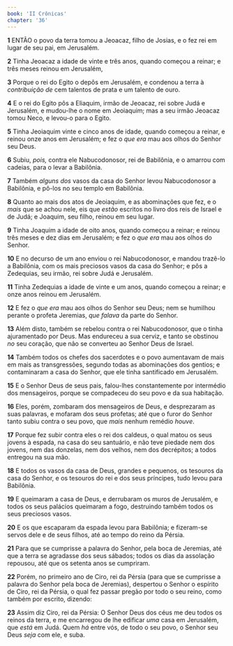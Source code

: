 ```yaml
---
book: 'II Crônicas'
chapter: '36'
---
```


**1** ENTÃO o povo da terra tomou a Jeoacaz, filho de Josias, e o fez rei em lugar de seu pai, em Jerusalém.

**2** Tinha Jeoacaz a idade de vinte e três anos, quando começou a reinar; e três meses reinou em Jerusalém,

**3** Porque o rei do Egito o depôs em Jerusalém, e condenou a terra à _contribuição de_ cem talentos de prata e um talento de ouro.

**4** E o rei do Egito pôs a Eliaquim, irmão de Jeoacaz, rei sobre Judá e Jerusalém, e mudou-lhe o nome em Jeoiaquim; mas a seu irmão Jeoacaz tomou Neco, e levou-o para o Egito.

**5** Tinha Jeoiaquim vinte e cinco anos de idade, quando começou a reinar, e reinou onze anos em Jerusalém; e fez o _que era_ mau aos olhos do Senhor seu Deus.

**6** Subiu, _pois,_ contra ele Nabucodonosor, rei de Babilônia, e o amarrou com cadeias, para o levar a Babilônia.

**7** Também _alguns dos_ vasos da casa do Senhor levou Nabucodonosor a Babilônia, e pô-los no seu templo em Babilônia.

**8** Quanto ao mais dos atos de Jeoiaquim, e as abominações que fez, e o _mais_ que se achou nele, eis que _estão_ escritos no livro dos reis de Israel e de Judá; e Joaquim, seu filho, reinou em seu lugar.

**9** Tinha Joaquim a idade de oito anos, quando começou a reinar; e reinou três meses e dez dias em Jerusalém; e fez o _que era_ mau aos olhos do Senhor.

**10** E no decurso de um ano enviou o rei Nabucodonosor, e mandou trazê-lo a Babilônia, com os mais preciosos vasos da casa do Senhor; e pôs a Zedequias, seu irmão, rei sobre Judá e Jerusalém.

**11** Tinha Zedequias a idade de vinte e um anos, quando começou a reinar; e onze anos reinou em Jerusalém.

**12** E fez o _que era_ mau aos olhos do Senhor seu Deus; nem se humilhou perante o profeta Jeremias, _que falava_ da parte do Senhor.

**13** Além disto, também se rebelou contra o rei Nabucodonosor, que o tinha ajuramentado por Deus. Mas endureceu a sua cerviz, e tanto se obstinou _no_ seu coração, que não se converteu ao Senhor Deus de Israel.

**14** Também todos os chefes dos sacerdotes e o povo aumentavam de mais em mais as transgressões, segundo todas as abominações dos gentios; e contaminaram a casa do Senhor, que ele tinha santificado em Jerusalém.

**15** E o Senhor Deus de seus pais, falou-lhes constantemente por intermédio dos mensageiros, porque se compadeceu do seu povo e da sua habitação.

**16** Eles, porém, zombaram dos mensageiros de Deus, e desprezaram as suas palavras, e mofaram dos seus profetas; até que o furor do Senhor tanto subiu contra o seu povo, que _mais_ nenhum remédio _houve_.

**17** Porque fez subir contra eles o rei dos caldeus, o qual matou os seus jovens à espada, na casa do seu santuário, e não teve piedade nem dos jovens, nem das donzelas, nem dos velhos, nem dos decrépitos; a todos entregou na sua mão.

**18** E todos os vasos da casa de Deus, grandes e pequenos, os tesouros da casa do Senhor, e os tesouros do rei e dos seus príncipes, tudo levou para Babilônia.

**19** E queimaram a casa de Deus, e derrubaram os muros de Jerusalém, e todos os seus palácios queimaram a fogo, destruindo também todos os seus preciosos vasos.

**20** E os que escaparam da espada levou para Babilônia; e fizeram-se servos dele e de seus filhos, até ao tempo do reino da Pérsia.

**21** Para que se cumprisse a palavra do Senhor, pela boca de Jeremias, até que a terra se agradasse dos seus sábados; todos os dias da assolação repousou, até que os setenta anos se cumpriram.

**22** Porém, no primeiro ano de Ciro, rei da Pérsia (para que se cumprisse a palavra do Senhor pela boca de Jeremias), despertou o Senhor o espírito de Ciro, rei da Pérsia, o qual fez passar pregão por todo o seu reino, como também por escrito, dizendo:

**23** Assim diz Ciro, rei da Pérsia: O Senhor Deus dos céus me deu todos os reinos da terra, e me encarregou de lhe edificar _uma_ casa em Jerusalém, que _está_ em Judá. Quem _há_ entre vós, de todo o seu povo, o Senhor seu Deus _seja_ com ele, e suba.
